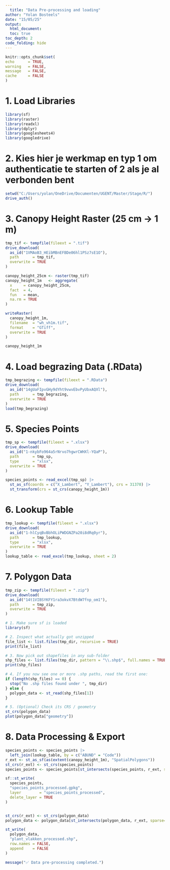 ```yaml
---
  title: "Data Pre-processing and loading"
author: "Yolan Bosteels"
date: "15/05/25"
output:
  html_document:
  toc: true
toc_depth: 2
code_folding: hide
---
```

  
  ```r
knitr::opts_chunk$set(
  echo      = TRUE,
  warning   = FALSE,
  message   = FALSE,
  cache     = FALSE
)
```

# 1. Load Libraries

```r
library(sf)
library(raster)
library(readxl)
library(dplyr)
library(googlesheets4)
library(googledrive)
```

# 2. Kies hier je werkmap en typ 1 om authenticatie te starten of 2 als je al verbonden bent

```r
setwd("C:/Users/yolan/OneDrive/Documenten/UGENT/Master/Stage/R/")
drive_auth()
```

# 3. Canopy Height Raster (25 cm → 1 m)

```r
tmp_tif <- tempfile(fileext = ".tif")
drive_download(
  as_id("1VMAoB3_HEibMBnEFBDe06hl1PSz7sE1O"),
  path      = tmp_tif,
  overwrite = TRUE
)

canopy_height_25cm <- raster(tmp_tif)
canopy_height_1m   <- aggregate(
  x     = canopy_height_25cm,
  fact  = 4,
  fun   = mean,
  na.rm = TRUE
)

writeRaster(
  canopy_height_1m,
  filename  = "wh_vh1m.tif",
  format    = "GTiff",
  overwrite = TRUE
)

canopy_height_1m
```

# 4. Load begrazing Data (.RData)

```r
tmp_begrazing <- tempfile(fileext = ".RData")
drive_download(
  as_id("14gUaFIpvGHy9dYht9vwvEbvPyUbxAQXl"),
  path      = tmp_begrazing,
  overwrite = TRUE
)
load(tmp_begrazing)
```

# 5. Species Points

```r
tmp_sp <- tempfile(fileext = ".xlsx")
drive_download(
  as_id("1-nkybFo964a5rNrvo7hgwrCWHXl-YQaP"),
  path      = tmp_sp,
  type      = "xlsx",
  overwrite = TRUE
)

species_points <- read_excel(tmp_sp) |>  
  st_as_sf(coords = c("X_Lambert", "Y_Lambert"), crs = 31370) |>  
  st_transform(crs = st_crs(canopy_height_1m))
```

# 6. Lookup Table

```r
tmp_lookup <- tempfile(fileext = ".xlsx")
drive_download(
  as_id("1-hlCyqBvBbhOLiPWDGNZPa20i8dRq0yr"),
  path      = tmp_lookup,
  type      = "xlsx",
  overwrite = TRUE
)
lookup_table <- read_excel(tmp_lookup, sheet = 2)
```

# 7. Polygon Data

```r
tmp_zip <- tempfile(fileext = ".zip")
drive_download(
  as_id("14t1VIBSYKFY1ra3okvX7BtdW7fnp_om1"),
  path      = tmp_zip,
  overwrite = TRUE
)

# 1. Make sure sf is loaded
library(sf)

# 2. Inspect what actually got unzipped
file_list <- list.files(tmp_dir, recursive = TRUE)
print(file_list)

# 3. Now pick out shapefiles in any sub-folder
shp_files <- list.files(tmp_dir, pattern = "\\.shp$", full.names = TRUE, recursive = TRUE)
print(shp_files)

# 4. If you now see one or more .shp paths, read the first one:
if (length(shp_files) == 0) {
  stop("No .shp files found under ", tmp_dir)
} else {
  polygon_data <- st_read(shp_files[1])
}

# 5. (Optional) Check its CRS / geometry
st_crs(polygon_data)
plot(polygon_data["geometry"])

```

# 8. Data Processing & Export

```r
species_points <- species_points |>
  left_join(lookup_table, by = c("ABUND" = "Code"))
r_ext <- st_as_sf(as(extent(canopy_height_1m), "SpatialPolygons"))
st_crs(r_ext) <- st_crs(species_points)
species_points <- species_points[st_intersects(species_points, r_ext, sparse=FALSE), ]

sf::st_write(
  species_points,
  "species_points_processed.gpkg",
  layer        = "species_points_processed",
  delete_layer = TRUE
)


st_crs(r_ext) <- st_crs(polygon_data)
polygon_data <- polygon_data[st_intersects(polygon_data, r_ext, sparse=FALSE), ]

st_write(
  polygon_data,
  "plant_vlakken_processed.shp",
  row.names = FALSE,
  append    = FALSE
)

message("✅ Data pre-processing completed.")
```
